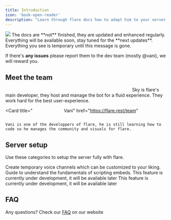 ---
title: Introduction
icon: 'book-open-reader'
description: "Learn through flare docs how to adapt him to your server."
---

<Frame>
  <img src="/images/get-started/introduction.png" />
</Frame>

<Warning>
The docs are **not** finished, they are updated and enhanced regularly. Everything will be available soon, stay tuned for the **next updates**. Everything you see is temporary until this message is gone.

If there's **any issues** please report them to the dev team (mostly @vani), we will reward you.
</Warning>

## Meet the team

<CardGroup cols={2}>
  <Card
    title="       Sky"
    href="https://flare.rest/team"
  >
                                    
    Sky is flare's main developer, they host and manage the bot for a fluid experience. They work hard for the best user-experience.
    
  </Card>

  <Card
    title="       Vani"
    href="https://flare.rest/team"
  >
                                
    Vani is one of the developpers of flare, he is still learning how to code so he manages the community and visuals for flare.
  </Card>
</CardGroup>

## Server setup 

Use these categories to setup the server fully with flare.

<CardGroup cols={2}>
  <Card
    title="VoiceMaster"
    icon="phone"
    href="/server-setup/voicemaster"
  >
  Create temporary voice channels which can be customized to your liking.
  </Card>
  <Card
    title="Embeds"
    icon="brackets-curly"
    href="/resources/scripting/embeds"
  >
    Guide to understand the fundamentals of scripting embeds.
  </Card>
  <Card
    title="Work in Progress"
    icon="trowel"
  >
    This feature is currently under development, it will be available later
  </Card>
  <Card
    title="Work in Progress"
    icon="traffic-cone"
  >
    This feature is currently under development, it will be available later
  </Card>
</CardGroup>

## FAQ

Any questions? Check our [FAQ](https://flare.rest/faq) on our website